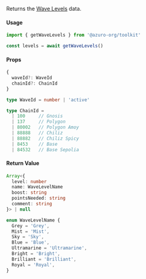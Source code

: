 Returns the [Wave Levels](/hub/apps/guides/azuro-waves#get-azuro-wave-levels-data) data.

#### Usage

```ts
import { getWaveLevels } from '@azuro-org/toolkit'

const levels = await getWaveLevels()
```

#### Props

```ts
{
  waveId?: WaveId
  chainId?: ChainId
}
```

```ts
type WaveId = number | 'active'

type ChainId = 
  | 100     // Gnosis
  | 137     // Polygon
  | 80002   // Polygon Amoy
  | 88888   // Chiliz
  | 88882   // Chiliz Spicy
  | 8453    // Base
  | 84532   // Base Sepolia
```

#### Return Value

```ts
Array<{
  level: number
  name: WaveLevelName
  boost: string
  pointsNeeded: string
  comment: string
}> | null
```

```ts
enum WaveLevelName {
  Grey = 'Grey',
  Mist = 'Mist',
  Sky = 'Sky',
  Blue = 'Blue',
  Ultramarine = 'Ultramarine',
  Bright = 'Bright',
  Brilliant = 'Brilliant',
  Royal = 'Royal',
}
```
